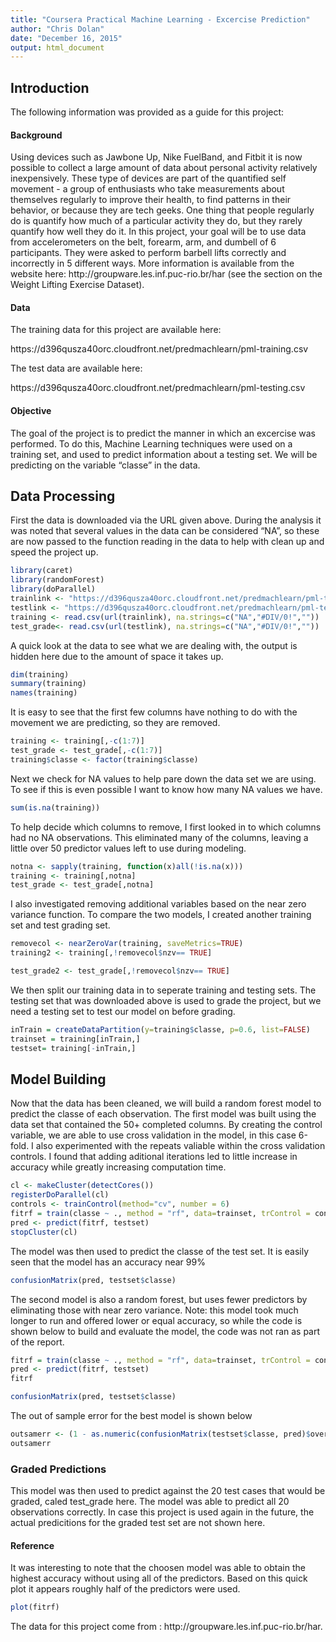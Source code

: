 ```yaml
---
title: "Coursera Practical Machine Learning - Excercise Prediction"
author: "Chris Dolan"
date: "December 16, 2015"
output: html_document
---
```


## Introduction

The following information was provided as a guide for this project:

#### Background

Using devices such as Jawbone Up, Nike FuelBand, and Fitbit it is now possible to collect a large amount of data about personal activity relatively inexpensively. These type of devices are part of the quantified self movement - a group of enthusiasts who take measurements about themselves regularly to improve their health, to find patterns in their behavior, or because they are tech geeks. One thing that people regularly do is quantify how much of a particular activity they do, but they rarely quantify how well they do it. In this project, your goal will be to use data from accelerometers on the belt, forearm, arm, and dumbell of 6 participants. They were asked to perform barbell lifts correctly and incorrectly in 5 different ways. More information is available from the website here: http://groupware.les.inf.puc-rio.br/har (see the section on the Weight Lifting Exercise Dataset). 



#### Data 


The training data for this project are available here: 

https://d396qusza40orc.cloudfront.net/predmachlearn/pml-training.csv

The test data are available here: 

https://d396qusza40orc.cloudfront.net/predmachlearn/pml-testing.csv

 

#### Objective

The goal of the project is to predict the manner in which an excercise was performed. To do this, Machine Learning techniques were used on a training set, and used to predict information about a testing set. We will be predicting on the variable "classe" in the data.

## Data Processing

First the data is downloaded via the URL given above. During the analysis it was noted that several values in the data can be considered "NA", so these are now passed to the function reading in the data to help with clean up and speed the project up.

```r
library(caret)
library(randomForest)
library(doParallel)
trainlink <- "https://d396qusza40orc.cloudfront.net/predmachlearn/pml-training.csv"
testlink <- "https://d396qusza40orc.cloudfront.net/predmachlearn/pml-testing.csv"
training <- read.csv(url(trainlink), na.strings=c("NA","#DIV/0!",""))
test_grade<- read.csv(url(testlink), na.strings=c("NA","#DIV/0!",""))
```

A quick look at the data to see what we are dealing with, the output is hidden here due to the amount of space it takes up.

```r
dim(training)
summary(training)
names(training)
```

It is easy to see that the first few columns have nothing to do with the movement we are predicting, so they are removed.

```r
training <- training[,-c(1:7)]
test_grade <- test_grade[,-c(1:7)]
training$classe <- factor(training$classe)
```

Next we check for NA values to help pare down the data set we are using. To see if this is even possible I want to know how many NA values we have.

```r
sum(is.na(training))
```

To help decide which columns to remove, I first looked in to which columns had no NA observations. This eliminated many of the columns, leaving a little over 50 predictor values left to use during modeling.

```r
notna <- sapply(training, function(x)all(!is.na(x)))
training <- training[,notna]
test_grade <- test_grade[,notna]
```

I also investigated removing additional variables based on the near zero variance function. To compare the two models, I created another training set and test grading set.

```r
removecol <- nearZeroVar(training, saveMetrics=TRUE)
training2 <- training[,!removecol$nzv== TRUE]

test_grade2 <- test_grade[,!removecol$nzv== TRUE]
```

We then split our training data in to seperate training and testing sets. The testing set that was downloaded above is used to grade the project, but we need a testing set to test our model on before grading. 

```r
inTrain = createDataPartition(y=training$classe, p=0.6, list=FALSE)
trainset = training[inTrain,]
testset= training[-inTrain,]
```

## Model Building

Now that the data has been cleaned, we will build a random forest model to predict the classe of each observation. The first model was built using the data set that contained the 50+ completed columns. By creating the control variable, we are able to use cross validation in the model, in this case 6-fold. I also experimented with the repeats valiable within the cross validation controls. I found that adding aditional iterations led to little increase in accuracy while greatly increasing computation time.

```r
cl <- makeCluster(detectCores())
registerDoParallel(cl)
controls <- trainControl(method="cv", number = 6)
fitrf = train(classe ~ ., method = "rf", data=trainset, trControl = controls, allowParallel = TRUE)
pred <- predict(fitrf, testset)
stopCluster(cl)
```

The model was then used to predict the classe of the test set. It is easily seen that the model has an accuracy near 99%

```r
confusionMatrix(pred, testset$classe)
```

The second model is also a random forest, but uses fewer predictors by eliminating those with near zero variance. Note: this model took much longer to run and offered lower or equal accuracy, so while the code is shown below to build and evaluate the model, the code was not ran as part of the report.

```r
fitrf = train(classe ~ ., method = "rf", data=trainset, trControl = controls)
pred <- predict(fitrf, testset)
fitrf
```

```r
confusionMatrix(pred, testset$classe)
```

The out of sample error for the best model is shown below

```r
outsamerr <- (1 - as.numeric(confusionMatrix(testset$classe, pred)$overall[1]))
outsamerr
```

### Graded Predictions

This model was then used to predict against the 20 test cases that would be graded, caled test_grade here. The model was able to predict all 20 observations correctly. In case this project is used again in the future, the actual predicitions for the graded test set are not shown here.

#### Reference
It was interesting to note that the choosen model was able to obtain the highest accuracy without using all of the predictors. Based on this quick plot it appears roughly half of the predictors were used.

```r
plot(fitrf)
```

The data for this project come from : http://groupware.les.inf.puc-rio.br/har. 

